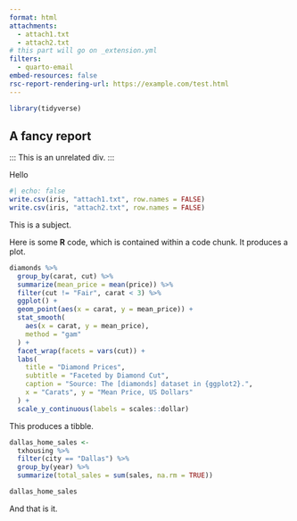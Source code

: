 ```yaml
---
format: html
attachments:
  - attach1.txt
  - attach2.txt
# this part will go on _extension.yml
filters:
  - quarto-email
embed-resources: false
rsc-report-rendering-url: https://example.com/test.html
---
```


```r
library(tidyverse)
```

## A fancy report

:::
This is an unrelated div.
:::


Hello

```r
#| echo: false
write.csv(iris, "attach1.txt", row.names = FALSE)
write.csv(iris, "attach2.txt", row.names = FALSE)
```

::: {.email}

::: {.subject}
This is a subject.
:::

Here is some **R** code, which is contained within a code chunk. It produces a plot.

```r

diamonds %>%
  group_by(carat, cut) %>%
  summarize(mean_price = mean(price)) %>%
  filter(cut != "Fair", carat < 3) %>%
  ggplot() +
  geom_point(aes(x = carat, y = mean_price)) +
  stat_smooth(
    aes(x = carat, y = mean_price),
    method = "gam"
  ) +
  facet_wrap(facets = vars(cut)) +
  labs(
    title = "Diamond Prices",
    subtitle = "Faceted by Diamond Cut",
    caption = "Source: The [diamonds] dataset in {ggplot2}.",
    x = "Carats", y = "Mean Price, US Dollars"
  ) +
  scale_y_continuous(labels = scales::dollar)
```

This produces a tibble.

```r
dallas_home_sales <- 
  txhousing %>%
  filter(city == "Dallas") %>%
  group_by(year) %>%
  summarize(total_sales = sum(sales, na.rm = TRUE))

dallas_home_sales
```

And that is it.

:::
